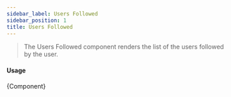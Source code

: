 ```yaml
---
sidebar_label: Users Followed
sidebar_position: 1
title: Users Followed
---
```


> The Users Followed component renders the list of the users followed by the user.


<App/>

#### Usage
 <CodeBlock className="language-jsx">{Component}</CodeBlock>

